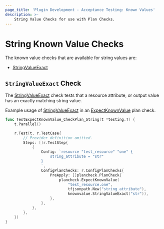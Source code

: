 ```yaml
---
page_title: 'Plugin Development - Acceptance Testing: Known Values'
description: >-
    String Value Checks for use with Plan Checks.
---
```


# String Known Value Checks

The known value checks that are available for string values are:

* [StringValueExact](/terraform/plugin/testing/acceptance-tests/known-value-checks/string#stringvalueexact-check)

## `StringValueExact` Check

The [StringValueExact](https://pkg.go.dev/github.com/hashicorp/terraform-plugin-testing/knownvalue#StringValueExact) check tests that a resource attribute, or output value has an exactly matching string value.

Example usage of [StringValueExact](https://pkg.go.dev/github.com/hashicorp/terraform-plugin-testing/knownvalue#StringValueExact) in an [ExpectKnownValue](/terraform/plugin/testing/acceptance-tests/plan-checks/resource) plan check.

```go
func TestExpectKnownValue_CheckPlan_String(t *testing.T) {
	t.Parallel()

	r.Test(t, r.TestCase{
		// Provider definition omitted.
		Steps: []r.TestStep{
			{
				Config: `resource "test_resource" "one" {
					string_attribute = "str"
				}
				`,
				ConfigPlanChecks: r.ConfigPlanChecks{
					PreApply: []plancheck.PlanCheck{
						plancheck.ExpectKnownValue(
							"test_resource.one",
							tfjsonpath.New("string_attribute"),
							knownvalue.StringValueExact("str")),
					},
				},
			},
		},
	})
}
```
